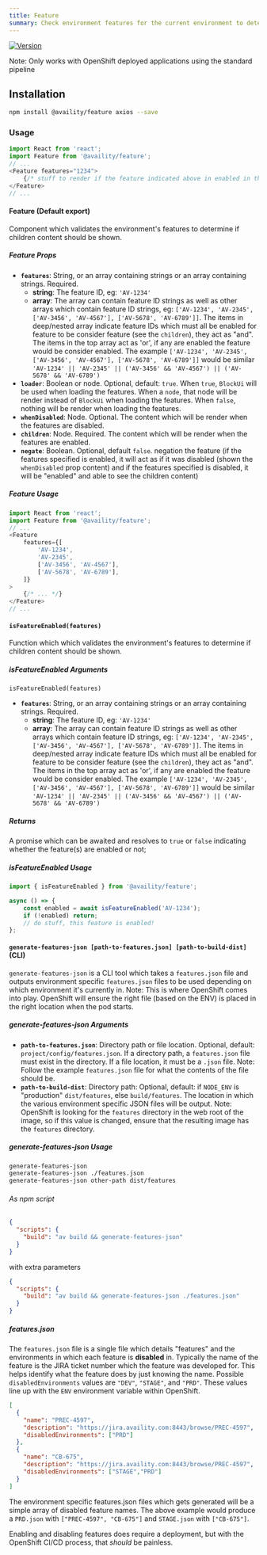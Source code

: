 ```yaml
---
title: Feature
summary: Check environment features for the current environment to determine if a particular feature is enabled.
---
```


[![Version](https://img.shields.io/npm/v/@availity/feature.svg?style=for-the-badge)](https://www.npmjs.com/package/@availity/feature)

Note: Only works with OpenShift deployed applications using the standard pipeline

## Installation

```bash
npm install @availity/feature axios --save
```

### Usage

```javascript
import React from 'react';
import Feature from '@availity/feature';
// ...
<Feature features="1234">
    {/* stuff to render if the feature indicated above in enabled in the environment */}
</Feature>
// ...
```

#### Feature (Default export)

Component which validates the environment's features to determine if children content should be shown.

##### Feature Props

-   **`features`**: String, or an array containing strings or an array containing strings. Required.
    -   **string**: The feature ID, eg: `'AV-1234'`
    -   **array**: The array can contain feature ID strings as well as other arrays which contain feature ID strings, eg: `['AV-1234', 'AV-2345', ['AV-3456', 'AV-4567'], ['AV-5678', 'AV-6789']]`. The items in deep/nested array indicate feature IDs which must all be enabled for feature to be consider feature (see the `children`), they act as "and". The items in the top array act as 'or', if any are enabled the feature would be consider enabled. The example `['AV-1234', 'AV-2345', ['AV-3456', 'AV-4567'], ['AV-5678', 'AV-6789']]` would be similar `'AV-1234' || 'AV-2345' || ('AV-3456' && 'AV-4567') || ('AV-5678' && 'AV-6789')`
-   **`loader`**: Boolean or node. Optional, default: `true`. When `true`, `BlockUi` will be used when loading the features. When a `node`, that node will be render instead of `BlockUi` when loading the features. When `false`, nothing will be render when loading the features.
-   **`whenDisabled`**: Node. Optional. The content which will be render when the features are disabled.
-   **`children`**: Node. Required. The content which will be render when the features are enabled.
-   **`negate`**: Boolean. Optional, default `false`. negation the feature (if the features specified is enabled, it will act as if it was disabled (shown the `whenDisabled` prop content) and if the features specified is disabled, it will be "enabled" and able to see the children content)

##### Feature Usage

```javascript
import React from 'react';
import Feature from '@availity/feature';
// ...
<Feature
    features={[
        'AV-1234',
        'AV-2345',
        ['AV-3456', 'AV-4567'],
        ['AV-5678', 'AV-6789'],
    ]}
>
    {/* ... */}
</Feature>
// ...
```

#### `isFeatureEnabled(features)`

Function which which validates the environment's features to determine if children content should be shown.

##### isFeatureEnabled Arguments

`isFeatureEnabled(features)`

-   **`features`**: String, or an array containing strings or an array containing strings. Required.
    -   **string**: The feature ID, eg: `'AV-1234'`
    -   **array**: The array can contain feature ID strings as well as other arrays which contain feature ID strings, eg: `['AV-1234', 'AV-2345', ['AV-3456', 'AV-4567'], ['AV-5678', 'AV-6789']]`. The items in deep/nested array indicate feature IDs which must all be enabled for feature to be consider feature (see the `children`), they act as "and". The items in the top array act as 'or', if any are enabled the feature would be consider enabled. The example `['AV-1234', 'AV-2345', ['AV-3456', 'AV-4567'], ['AV-5678', 'AV-6789']]` would be similar `'AV-1234' || 'AV-2345' || ('AV-3456' && 'AV-4567') || ('AV-5678' && 'AV-6789')`

##### Returns

A promise which can be awaited and resolves to `true` or `false` indicating whether the feature(s) are enabled or not;

##### isFeatureEnabled Usage

```javascript
import { isFeatureEnabled } from '@availity/feature';

async () => {
    const enabled = await isFeatureEnabled('AV-1234');
    if (!enabled) return;
    // do stuff, this feature is enabled!
};
```

#### `generate-features-json [path-to-features.json] [path-to-build-dist]` (CLI)

`generate-features-json` is a CLI tool which takes a `features.json` file and outputs environment specific `features.json` files to be used depending on which environment it's currently in. Note: This is where OpenShift comes into play. OpenShift will ensure the right file (based on the ENV) is placed in the right location when the pod starts.

##### generate-features-json Arguments

- **`path-to-features.json`**: Directory path or file location. Optional, default: `project/config/features.json`. If a directory path, a `features.json` file must exist in the directory. If a file location, it must be a `.json` file. Note: Follow the example `features.json` file for what the contents of the file should be.
- **`path-to-build-dist`**: Directory path: Optional, default: if `NODE_ENV` is "production" `dist/features`, else `build/features`. The location in which the various environment specific JSON files will be output. Note: OpenShift is looking for the `features` directory in the web root of the image, so if this value is changed, ensure that the resulting image has the `features` directory.

##### generate-features-json Usage

```bash
generate-features-json
generate-features-json ./features.json
generate-features-json other-path dist/features
```

###### As npm script

```json
{
  "scripts": {
    "build": "av build && generate-features-json"
  }
}
```

with extra parameters

```json
{
  "scripts": {
    "build": "av build && generate-features-json ./features.json"
  }
}
```

##### features.json

The `features.json` file is a single file which details "features" and the environments in which each feature is **disabled** in. Typically the name of the feature is the JIRA ticket number which the feature was developed for. This helps identify what the feature does by just knowing the name.
Possible `disabledEnvironments` values are `"DEV"`, `"STAGE"`, and `"PRD"`. These values line up with the `ENV` environment variable within OpenShift.

```json
[
  {
    "name": "PREC-4597",
    "description": "https://jira.availity.com:8443/browse/PREC-4597",
    "disabledEnvironments": ["PRD"]
  },
  {
    "name": "CB-675",
    "description": "https://jira.availity.com:8443/browse/PREC-4597",
    "disabledEnvironments": ["STAGE","PRD"]
  }
]
```

The environment specific features.json files which gets generated will be a simple array of disabled feature names. The above example would produce a `PRD.json` with `["PREC-4597", "CB-675"]` and `STAGE.json` with `["CB-675"]`.

Enabling and disabling features does require a deployment, but with the OpenShift CI/CD process, that _should_ be painless.